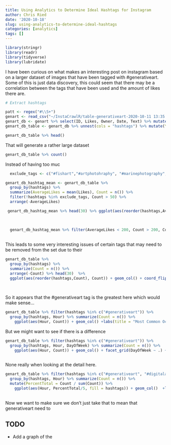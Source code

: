 ```yaml
---
title: Using Analytics to Determine Ideal Hashtags for Instagram 
author: Chris Ried
date: '2020-10-18'
slug: using-analytics-to-determine-ideal-hashtags
categories: [analytics]
tags: []
---
```



```r
library(stringr)
library(readr)
library(tidyverse)
library(lubridate)
```

I have been curious on what makes an interesting post on instagram based on a larger dataset of images that have been tagged with #generativeart. Some of this is just data discovery, this could seem that there may be a correlation between the tags that have been used and the amount of likes there are. 



```r

# Extract hashtags

patt <- regex("#\\S+")
genart <- read_csv("~/InstaCrawlR/table-generativeart-2020-10-11 13:35:33.csv")
genart_db <- genart %>% select(ID, Likes, Owner, Date, Text) %>% mutate(hashtags = str_extract_all(Text,patt) )
genart_db_table <- genart_db %>% unnest(cols = "hashtags") %>% mutate(Year = year(Date), Month = month(Date), DayOfWeek = wday(Date),  Day = day(Date), Hour = hour(Date))


```

```r
genart_db_table %>% head()
```
That will generate a rather large dataset 
```r
genart_db_table %>% count()
```

Instead of having too muc
```r
  exclude_tags <- c("#fishart","#artphotohraphy", "#marinephotography","#underwaterscenes","#sharkattack","#акула","#вебпанк","#сос","#seaphotography","fishart","#sharks","#enhancedvitimins")

genart_db_hashtag_mean <- genart_db_table %>% 
  group_by(hashtags) %>% 
  summarize(AverageLikes = mean(Likes), Count = n()) %>% 
  filter(!hashtags %in% exclude_tags, Count > 50) %>% 
  arrange(-AverageLikes)

 genart_db_hashtag_mean %>% head(30) %>% ggplot(aes(reorder(hashtags,AverageLikes), AverageLikes)) + geom_col() + coord_flip() + labs(title = "Most Common Hashtags in Generative Art Posts", 
                                                                                 x
                                                                                 = "Hashtag")
 
  genart_db_hashtag_mean %>% filter(AverageLikes < 200, Count > 200, Count < 40000) %>%  ggplot(aes(AverageLikes, Count, label = hashtags)) + geom_point() + geom_text(check_overlap = TRUE, angle = 45, hjust =0)
  

```
This leads to some very interesting issues of certain tags that may need to be removed from the set due to their  

```r
genart_db_table %>% 
  group_by(hashtags) %>% 
  summarize(Count = n()) %>% 
  arrange(-Count) %>% head(30)  %>% 
  ggplot(aes(reorder(hashtags,Count), Count)) + geom_col() + coord_flip() + labs(title = "Most Common Hashtags in Generative Art Posts", 
                                                                                 x
                                                                                 = "Hashtag")
```
So it appears that the #generativeart tag is the greatest here which would make sense... 
```r
genart_db_table %>% filter(hashtags %in% c("#generativeart")) %>% 
  group_by(hashtags, Hour) %>% summarize(Count = n()) %>% 
    ggplot(aes(Hour, Count)) + geom_col() +labs(title = "Most Common Occurence in Generative Art Posts",  x = "Hour")
```

But we might want to see if there is a difference 
```r

genart_db_table %>% filter(hashtags %in% c("#generativeart")) %>% 
  group_by(hashtags, Hour, DayOfWeek) %>% summarize(Count = n()) %>% 
    ggplot(aes(Hour, Count)) + geom_col() + facet_grid(DayOfWeek ~ .) +labs(title = "Most Common Hashtags in #generativeart Posts by Day", 
                                                                                 x = "Hashtag")
```
None really when looking at the detail here. 

```r
genart_db_table %>% filter(hashtags %in% c("#generativeart", "#digitalart","#creativecoding", "#generative", "#codeart","#abstractart")) %>% 
  group_by(hashtags, Hour) %>% summarize(Count = n()) %>% 
  mutate(PercentTotal = Count / sum(Count)) %>% 
    ggplot(aes(Hour, PercentTotal/5, fill = hashtags)) + geom_col()  +labs(title = "Most Common Hashtags in #generativeart Posts by Day (%)", 
                                                                                 x = "Hashtag") 
```
Now we want to make sure we don't just take that to mean that generativeart need to 

## TODO 
* Add a graph of the 